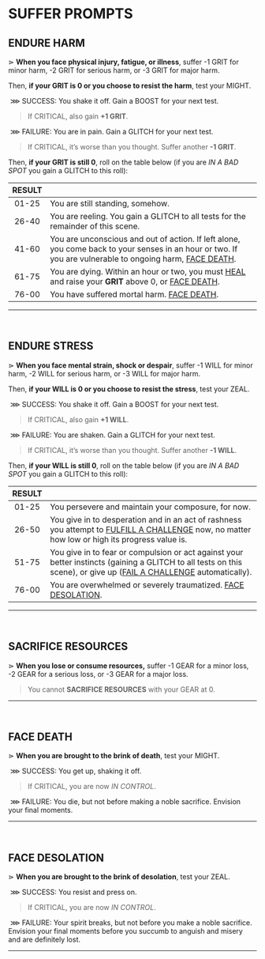 # SUFFER PROMPTS

## ENDURE HARM

⋗ **When you face physical injury, fatigue, or illness**, suffer <span class="reddish bold">-1 GRIT</span> for minor harm, <span class="reddish bold">-2 GRIT</span> for serious harm, or <span class="reddish bold">-3 GRIT</span> for major harm.

Then, **if your GRIT is 0 or you choose to resist the harm**, test your <span class="stat">MIGHT</span>.

&nbsp;<span class="blueish bold">⋙ SUCCESS</span>: You shake it off. Gain a <span class="boost">BOOST</span> for your next test. 

> If <span class="blueish bold">CRITICAL</span>, also gain **+1 GRIT**.

&nbsp;<span class="reddish bold">⋙ FAILURE</span>: You are in pain. Gain a <span class="glitch" data-text="GLITCH">GLITCH</span> for your next test. 

> If <span class="reddish bold">CRITICAL</span>, it’s worse than you thought. Suffer another **-1 GRIT**.

Then, **if your GRIT is still 0**, roll on the table below (if you are *IN A BAD SPOT* you gain a <span class="glitch" data-text="GLITCH">GLITCH</span> to this roll):

| RESULT | |
| :---: | --- |
| 01-25 | You are still standing, somehow. |
| 26-40 | You are reeling. You gain a <span class="glitch" data-text="GLITCH">GLITCH</span> to all tests for the remainder of this scene. |
| 41-60 | You are unconscious and out of action. If left alone, you come back to your senses in an hour or two. If you are vulnerable to ongoing harm, [FACE DEATH](/prompts/suffer-prompts#face-death). |
| 61-75 | You are dying. Within an hour or two, you must [HEAL](/prompts/recovery-prompts#heal) and raise your **GRIT** above 0, or [FACE DEATH](/prompts/suffer-prompts#face-death). |
| 76-00 | You have suffered mortal harm. [FACE DEATH](/prompts/suffer-prompts#face-death). |
<hr/>
<br/>

## ENDURE STRESS
⋗ **When you face mental strain, shock or despair**, suffer <span class="reddish bold">-1 WILL</span> for minor harm, <span class="reddish bold">-2 WILL</span> for serious harm, or <span class="reddish bold">-3 WILL</span> for major harm.  

Then, **if your WILL is 0 or you choose to resist the stress**, test your <span class="stat">ZEAL</span>.

&nbsp;<span class="blueish bold">⋙ SUCCESS</span>: You shake it off. Gain a <span class="boost">BOOST</span> for your next test. 
> If <span class="blueish bold">CRITICAL</span>, also gain **+1 WILL**.

&nbsp;<span class="reddish bold">⋙ FAILURE</span>: You are shaken. Gain a <span class="glitch" data-text="GLITCH">GLITCH</span> for your next test. 

> If <span class="reddish bold">CRITICAL</span>, it’s worse than you thought. Suffer another **-1 WILL**.

Then, **if your WILL is still 0**, roll on the table below (if you are *IN A BAD SPOT* you gain a <span class="glitch" data-text="GLITCH">GLITCH</span> to this roll):

| RESULT | |
| :---: | --- |
| 01-25 | You persevere and maintain your composure, for now. |
| 26-50 | You give in to desperation and in an act of rashness you attempt to [FULFILL A CHALLENGE](/prompts/challenge-prompts#fulfill-a-challenge) now, no matter how low or high its progress value is. |
| 51-75 | You give in to fear or compulsion or act against your better instincts (gaining a <span class="glitch" data-text="GLITCH">GLITCH</span> to all tests on this scene), or give up ([FAIL A CHALLENGE](/prompts/challenge-prompts#fail-a-challenge) automatically). |
| 76-00 | You are overwhelmed or severely traumatized. [FACE DESOLATION](/prompts/suffer-prompts#face-desolation). |
<hr/>
<br/>

## SACRIFICE RESOURCES
⋗ **When you lose or consume resources,** suffer <span class="reddish bold">-1 GEAR</span> for a minor loss, <span class="reddish bold">-2 GEAR</span> for a serious loss, or <span class="reddish bold">-3 GEAR</span> for a major loss.

> You cannot **SACRIFICE RESOURCES** with your GEAR at 0.

<hr/>
<br/>

## FACE DEATH
⋗ **When you are brought to the brink of death**, test your <span class="stat">MIGHT</span>.

&nbsp;<span class="blueish bold">⋙ SUCCESS</span>: You get up, shaking it off. 

> If <span class="blueish bold">CRITICAL</span>, you are now *IN CONTROL*.

&nbsp;<span class="reddish bold">⋙ FAILURE</span>: You die, but not before making a noble sacrifice. Envision your final moments.
<hr/>
<br/>

## FACE DESOLATION
⋗ **When you are brought to the brink of desolation**, test your <span class="stat">ZEAL</span>.

&nbsp;<span class="blueish bold">⋙ SUCCESS</span>: You resist and press on. 

> If <span class="blueish bold">CRITICAL</span>, you are now *IN CONTROL*.

&nbsp;<span class="reddish bold">⋙ FAILURE</span>: Your spirit breaks, but not before you make a noble sacrifice. Envision your final moments before you succumb to anguish and misery and are definitely lost.
<hr/>
<br/>

<div style="height: 400px;"></div>
